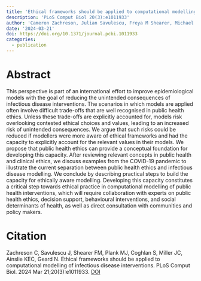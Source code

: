 ```yaml
---
title: 'Ethical frameworks should be applied to computational modelling of infectious disease interventions'
description: 'PLoS Comput Biol 20(3):e1011933'
author: 'Cameron Zachreson, Julian Savulescu, Freya M Shearer, Michael J Plank, Simon Coghlan, Joel C Miller, Kylie E C Ainslie, Nicholas Geard'
date: '2024-03-21'
doi: https://doi.org/10.1371/journal.pcbi.1011933
categories: 
  - publication
---
```


# Abstract

This perspective is part of an international effort to improve epidemiological models with the goal of reducing the unintended consequences of infectious disease interventions. The scenarios in which models are applied often involve difficult trade-offs that are well recognised in public health ethics. Unless these trade-offs are explicitly accounted for, models risk overlooking contested ethical choices and values, leading to an increased risk of unintended consequences. We argue that such risks could be reduced if modellers were more aware of ethical frameworks and had the capacity to explicitly account for the relevant values in their models. We propose that public health ethics can provide a conceptual foundation for developing this capacity. After reviewing relevant concepts in public health and clinical ethics, we discuss examples from the COVID-19 pandemic to illustrate the current separation between public health ethics and infectious disease modelling. We conclude by describing practical steps to build the capacity for ethically aware modelling. Developing this capacity constitutes a critical step towards ethical practice in computational modelling of public health interventions, which will require collaboration with experts on public health ethics, decision support, behavioural interventions, and social determinants of health, as well as direct consultation with communities and policy makers.

# Citation
Zachreson C, Savulescu J, Shearer FM, Plank MJ, Coghlan S, Miller JC, Ainslie KEC, Geard N. Ethical frameworks should be applied to computational modelling of infectious disease interventions. PLoS Comput Biol. 2024 Mar 21;20(3):e1011933. [DOI](https://doi.org/10.1371/journal.pcbi.1011933)
